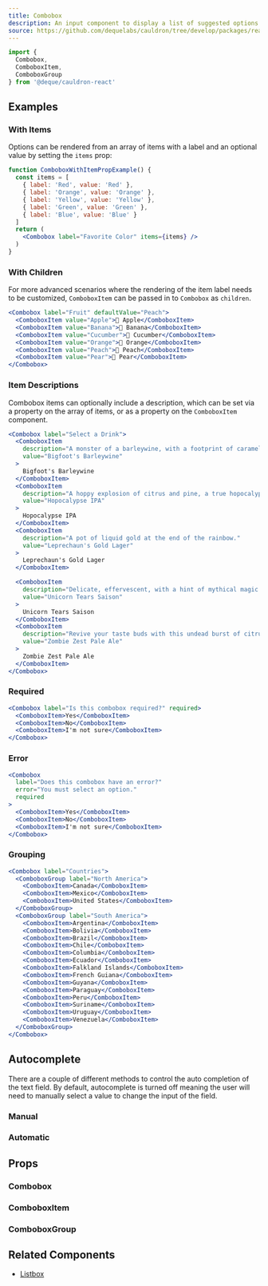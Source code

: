 ```yaml
---
title: Combobox
description: An input component to display a list of suggested options matching the current text input.
source: https://github.com/dequelabs/cauldron/tree/develop/packages/react/src/components/Combobox/Combobox.tsx
---
```



```js
import { 
  Combobox,
  ComboboxItem,
  ComboboxGroup
} from '@deque/cauldron-react'
```

## Examples

### With Items

Options can be rendered from an array of items with a label and an optional value by setting the `items` prop:

```jsx example
function ComboboxWithItemPropExample() {
  const items = [
    { label: 'Red', value: 'Red' },
    { label: 'Orange', value: 'Orange' },
    { label: 'Yellow', value: 'Yellow' },
    { label: 'Green', value: 'Green' },
    { label: 'Blue', value: 'Blue' }
  ]
  return (
    <Combobox label="Favorite Color" items={items} />
  )
}
```

### With Children

For more advanced scenarios where the rendering of the item label needs to be customized, `ComboboxItem` can be passed in to `Combobox` as `children`.

```jsx example
<Combobox label="Fruit" defaultValue="Peach">
  <ComboboxItem value="Apple">🍎 Apple</ComboboxItem>
  <ComboboxItem value="Banana">🍌 Banana</ComboboxItem>
  <ComboboxItem value="Cucumber">🥒 Cucumber</ComboboxItem>
  <ComboboxItem value="Orange">🍊 Orange</ComboboxItem>
  <ComboboxItem value="Peach">🍑 Peach</ComboboxItem>
  <ComboboxItem value="Pear">🍐 Pear</ComboboxItem>
</Combobox>
```

### Item Descriptions

Combobox items can optionally include a description, which can be set via a property on the array of items, or as a property on the `ComboboxItem` component.

```jsx example
<Combobox label="Select a Drink">
  <ComboboxItem 
    description="A monster of a barleywine, with a footprint of caramel and toffee."
    value="Bigfoot's Barleywine"
  >
    Bigfoot's Barleywine
  </ComboboxItem>
  <ComboboxItem 
    description="A hoppy explosion of citrus and pine, a true hopocalypse."
    value="Hopocalypse IPA"
  >
    Hopocalypse IPA
  </ComboboxItem>
  <ComboboxItem 
    description="A pot of liquid gold at the end of the rainbow."
    value="Leprechaun's Gold Lager"
  >
    Leprechaun's Gold Lager
  </ComboboxItem>

  <ComboboxItem 
    description="Delicate, effervescent, with a hint of mythical magic in every sip."
    value="Unicorn Tears Saison"
  >
    Unicorn Tears Saison
  </ComboboxItem>
  <ComboboxItem 
    description="Revive your taste buds with this undead burst of citrusy hops."
    value="Zombie Zest Pale Ale"
  >
    Zombie Zest Pale Ale
  </ComboboxItem>
</Combobox>
```

### Required

```jsx example
<Combobox label="Is this combobox required?" required>
  <ComboboxItem>Yes</ComboboxItem>
  <ComboboxItem>No</ComboboxItem>
  <ComboboxItem>I'm not sure</ComboboxItem>
</Combobox>
```

### Error

```jsx example
<Combobox 
  label="Does this combobox have an error?"
  error="You must select an option."
  required
>
  <ComboboxItem>Yes</ComboboxItem>
  <ComboboxItem>No</ComboboxItem>
  <ComboboxItem>I'm not sure</ComboboxItem>
</Combobox>
```

### Grouping

```jsx example
<Combobox label="Countries">
  <ComboboxGroup label="North America">
    <ComboboxItem>Canada</ComboboxItem>
    <ComboboxItem>Mexico</ComboboxItem>
    <ComboboxItem>United States</ComboboxItem>
  </ComboboxGroup>
  <ComboboxGroup label="South America">
    <ComboboxItem>Argentina</ComboboxItem>
    <ComboboxItem>Bolivia</ComboboxItem>
    <ComboboxItem>Brazil</ComboboxItem>
    <ComboboxItem>Chile</ComboboxItem>
    <ComboboxItem>Columbia</ComboboxItem>
    <ComboboxItem>Ecuador</ComboboxItem>
    <ComboboxItem>Falkland Islands</ComboboxItem>
    <ComboboxItem>French Guiana</ComboboxItem>
    <ComboboxItem>Guyana</ComboboxItem>
    <ComboboxItem>Paraguay</ComboboxItem>
    <ComboboxItem>Peru</ComboboxItem>
    <ComboboxItem>Suriname</ComboboxItem>
    <ComboboxItem>Uruguay</ComboboxItem>
    <ComboboxItem>Venezuela</ComboboxItem>
  </ComboboxGroup>
</Combobox>
```

## Autocomplete

There are a couple of different methods to control the auto completion of the text field. By default, autocomplete is turned off meaning the user will need to manually select a value to change the input of the field.

### Manual

### Automatic

## Props

### Combobox

### ComboboxItem

### ComboboxGroup

## Related Components

- [Listbox](./Listbox)